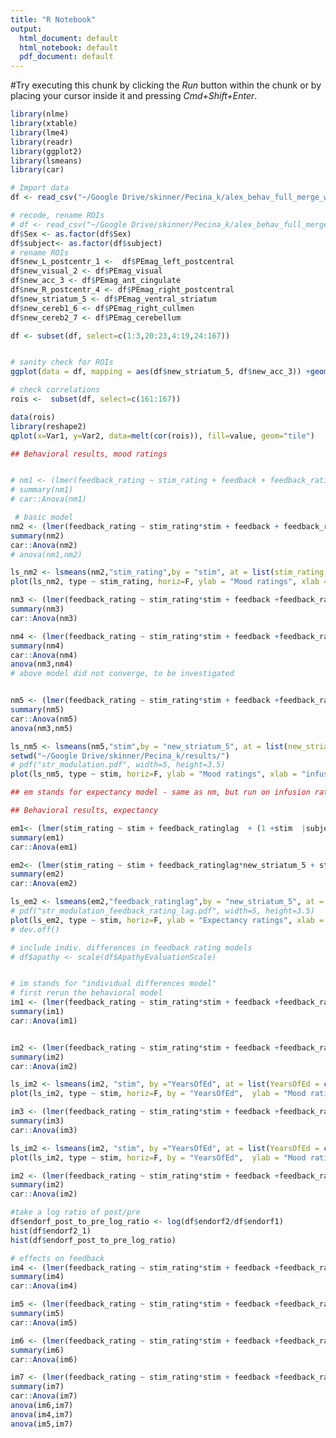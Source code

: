 ```yaml
---
title: "R Notebook"
output:
  html_document: default
  html_notebook: default
  pdf_document: default
---
```


#Try executing this chunk by clicking the *Run* button within the chunk or by placing your cursor inside it and pressing *Cmd+Shift+Enter*. 

``` r
library(nlme)
library(xtable)
library(lme4)
library(readr)
library(ggplot2)
library(lsmeans)
library(car)
```


```r

# Import data
df <- read_csv("~/Google Drive/skinner/Pecina_k/alex_behav_full_merge_with_PEbetas.csv")

# recode, rename ROIs
# df <- read_csv("~/Google Drive/skinner/Pecina_k/alex_behav_full_merge_with_betas.csv")
df$Sex <- as.factor(df$Sex)
df$subject<- as.factor(df$subject)
# rename ROIs
df$new_L_postcentr_1 <-  df$PEmag_left_postcentral
df$new_visual_2 <- df$PEmag_visual
df$new_acc_3 <- df$PEmag_ant_cingulate
df$new_R_postcentr_4 <- df$PEmag_right_postcentral
df$new_striatum_5 <- df$PEmag_ventral_striatum
df$new_cereb1_6 <- df$PEmag_right_cullmen
df$new_cereb2_7 <- df$PEmag_cerebellum

df <- subset(df, select=c(1:3,20:23,4:19,24:167))


# sanity check for ROIs
ggplot(data = df, mapping = aes(df$new_striatum_5, df$new_acc_3)) +geom_point(mapping = aes(df$new_striatum_5, df$new_acc_3))

# check correlations
rois <-  subset(df, select=c(161:167))

data(rois)
library(reshape2)
qplot(x=Var1, y=Var2, data=melt(cor(rois)), fill=value, geom="tile")
```

``` r
## Behavioral results, mood ratings


# nm1 <- (lmer(feedback_rating ~ stim_rating + feedback + feedback_ratinglag + (1 +feedback + stim_rating |subject), df))
# summary(nm1)
# car::Anova(nm1)

 # basic model
nm2 <- (lmer(feedback_rating ~ stim_rating*stim + feedback + feedback_ratinglag + (1 +feedback + stim_rating |subject), df))
summary(nm2)
car::Anova(nm2)
# anova(nm1,nm2)

ls_nm2 <- lsmeans(nm2,"stim_rating",by = "stim", at = list(stim_rating = c(-2,-1,0,1,2)))
plot(ls_nm2, type ~ stim_rating, horiz=F, ylab = "Mood ratings", xlab = "Expectancy")

```

``` r
nm3 <- (lmer(feedback_rating ~ stim_rating*stim + feedback +feedback_ratinglag + new_visual_2*stim + (1 +feedback + stim_rating |subject), df))
summary(nm3)
car::Anova(nm3)

nm4 <- (lmer(feedback_rating ~ stim_rating*stim + feedback +feedback_ratinglag + new_L_postcentr_1*stim + (1 +feedback + stim_rating |subject), df))
summary(nm4)
car::Anova(nm4)
anova(nm3,nm4)
# above model did not converge, to be investigated


nm5 <- (lmer(feedback_rating ~ stim_rating*stim + feedback +feedback_ratinglag + new_striatum_5*stim + (1 +feedback + stim_rating |subject), df))
summary(nm5)
car::Anova(nm5)
anova(nm3,nm5)

ls_nm5 <- lsmeans(nm5,"stim",by = "new_striatum_5", at = list(new_striatum_5 = c(1,5,10)))
setwd("~/Google Drive/skinner/Pecina_k/results/")
# pdf("str_modulation.pdf", width=5, height=3.5)
plot(ls_nm5, type ~ stim, horiz=F, ylab = "Mood ratings", xlab = "infusion", main = "Striatal activity modulates effect of infusion on mood ratings")

``` 

``` r
## em stands for expectancy model - same as nm, but run on infusion ratings

## Behavioral results, expectancy

em1<- (lmer(stim_rating ~ stim + feedback_ratinglag  + (1 +stim  |subject), df))
summary(em1)
car::Anova(em1)

```

``` r

em2<- (lmer(stim_rating ~ stim + feedback_ratinglag*new_striatum_5 + stim_diff  + (1 +stim  |subject), df))
summary(em2)
car::Anova(em2)

ls_em2 <- lsmeans(em2,"feedback_ratinglag",by = "new_striatum_5", at = list(new_striatum_5 = c(1,5,10),feedback_ratinglag = c(-2,0,2)))
# pdf("str_modulation_feedback_rating_lag.pdf", width=5, height=3.5)
plot(ls_em2, type ~ stim, horiz=F, ylab = "Expectancy ratings", xlab = "Previous mood ratings", main = "Striatal activity modulates effect of earlier mood")
# dev.off()

```
``` r
# include indiv. differences in feedback rating models
# df$apathy <- scale(df$ApathyEvaluationScale)


# im stands for "individual differences model"
# first rerun the behavioral model
im1 <- (lmer(feedback_rating ~ stim_rating*stim + feedback +feedback_ratinglag + (1 +feedback + stim_rating |subject), df))
summary(im1)
car::Anova(im1)


im2 <- (lmer(feedback_rating ~ stim_rating*stim + feedback +feedback_ratinglag + YearsOfEd*feedback*stim + (1 +feedback + stim_rating |subject), df, na.action = na.omit))
summary(im2)
car::Anova(im2)

ls_im2 <- lsmeans(im2, "stim", by ="YearsOfEd", at = list(YearsOfEd = c(8,13,18)),data = df)
plot(ls_im2, type ~ stim, horiz=F, by = "YearsOfEd",  ylab = "Mood ratings", xlab = "Reported mood")

im3 <- (lmer(feedback_rating ~ stim_rating*stim + feedback +feedback_ratinglag + Sex*feedback*stim + (1 +feedback + stim_rating |subject), df, na.action = na.omit))
summary(im3)
car::Anova(im3)

ls_im2 <- lsmeans(im2, "stim", by ="YearsOfEd", at = list(YearsOfEd = c(8,13,18)),data = df)
plot(ls_im2, type ~ stim, horiz=F, by = "YearsOfEd",  ylab = "Mood ratings", xlab = "Reported mood")


```

``` r

im2 <- (lmer(feedback_rating ~ stim_rating*stim + feedback +feedback_ratinglag + df$DAS7*feedback + (1 +feedback + stim_rating |subject), df,na.action = na.omit))
summary(im2)
car::Anova(im2)

```


``` r
#take a log ratio of post/pre 
df$endorf_post_to_pre_log_ratio <- log(df$endorf2/df$endorf1)
hist(df$endorf2_1)
hist(df$endorf_post_to_pre_log_ratio)

# effects on feedback
im4 <- (lmer(feedback_rating ~ stim_rating*stim + feedback +feedback_ratinglag + endorf1*feedback + (1 +feedback + stim_rating |subject), df))
summary(im4)
car::Anova(im4)

im5 <- (lmer(feedback_rating ~ stim_rating*stim + feedback +feedback_ratinglag + endorf2*feedback + (1 +feedback + stim_rating |subject), df))
summary(im5)
car::Anova(im5)

im6 <- (lmer(feedback_rating ~ stim_rating*stim + feedback +feedback_ratinglag + endorf_post_to_pre_log_ratio*feedback*stim + (1 +feedback + stim_rating |subject), df))
summary(im6)
car::Anova(im6)

im7 <- (lmer(feedback_rating ~ stim_rating*stim + feedback +feedback_ratinglag + endorf_post_to_pre_log_ratio*feedback + (1 +feedback + stim_rating |subject), df))
summary(im7)
car::Anova(im7)
anova(im6,im7)
anova(im4,im7)
anova(im5,im7)


```

<!-- ``` {r check_apathy} -->
<!-- ggplot(data = df, mapping = aes(df$ApathyEvaluationScale,df$subject)) +geom_point(mapping = aes(df$ApathyEvaluationScale,df$subject)) -->

<!-- ggplot(data = df, mapping = aes(df$ApathyEvaluationScale,df$Age)) +geom_point(mapping = aes(df$ApathyEvaluationScale,df$Age)) -->
<!-- ``` -->


<!-- Add a new chunk by clicking the *Insert Chunk* button on the toolbar or by pressing *Cmd+Option+I*. -->

<!-- When you save the notebook, an HTML file containing the code and output will be saved alongside it (click the *Preview* button or press *Cmd+Shift+K* to preview the HTML file). -->
